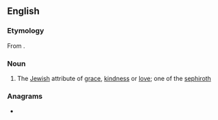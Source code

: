 ==English==

===Etymology===
From {{der|en|he|חסד||tr=ḥeseḏ|[[grace]], [[kindness]], [[love]]}}.

===Noun===
{{en-noun|-}}

# The [[Jewish]] attribute of [[grace]], [[kindness]] or [[love]]; one of the [[sephiroth]]

===Anagrams===
* {{l|en|schede}}